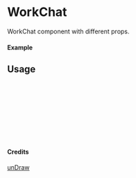
<Meta of={WorkChat} title="unDraw/WorkChat" />

# WorkChat

WorkChat component with different props.

#### Example

<Canvas of={WorkChat.Primary} />

## Usage

```ts
import { WorkChat } from "yadl-ui";

const Example = () => {
  return (
      <WorkChat />
  );
};

export default Example;
```

#### Credits
[unDraw](https://undraw.co/illustrations)
